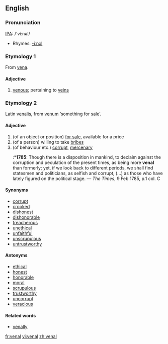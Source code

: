 ==English==
===Pronunciation===
[[IPA]]: /'vi:nəl/
*Rhymes: [[Rhymes:English:-iːnəl|-iːnəl]]

===Etymology 1===
From [[vena]].

====Adjective====
{{en-ad|venal}}
# [[venous]]; pertaining to [[vein]]s

===Etymology 2===
Latin [[venalis]], from [[venum]] ‘something for sale’.

====Adjective====
{{en-ad|venal}}
# (of an object or position) [[for sale]], available for a price
# (of a person) willing to take [[bribe]]s
# (of behaviour etc.) [[corrupt]], [[mercenary]]
#:*'''1785''': Though there is a disposition in mankind, to declaim against the corruption and peculation of the present times, as being more '''venal''' than formerly; yet, if we look back to different periods, we shall find statesmen and politicians, as selfish and corrupt, (...) as those who have lately figured on the political stage. — ''The Times'', 9 Feb 1785, p.1 col. C

====Synonyms====
* [[corrupt]]
* [[crooked]]
* [[dishonest]]
* [[dishonorable]]
* [[treacherous]]
* [[unethical]]
* [[unfaithful]]
* [[unscrupulous]]
* [[untrustworthy]]

====Antonyms====
* [[ethical]]
* [[honest]]
* [[honorable]]
* [[moral]]
* [[scrupulous]]
* [[trustworthy]]
* [[uncorrupt]]
* [[veracious]]

====Related words====
* [[venally]]

[[fr:venal]]
[[vi:venal]]
[[zh:venal]]